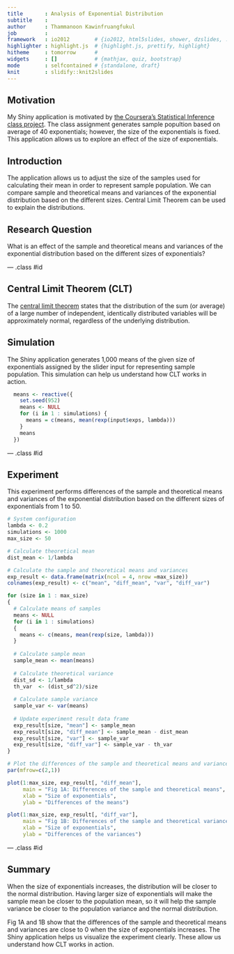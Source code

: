---
title       : Analysis of Exponential Distribution
subtitle    : 
author      : Thammanoon Kawinfruangfukul
job         : 
framework   : io2012        # {io2012, html5slides, shower, dzslides, ...}
highlighter : highlight.js  # {highlight.js, prettify, highlight}
hitheme     : tomorrow      # 
widgets     : []            # {mathjax, quiz, bootstrap}
mode        : selfcontained # {standalone, draft}
knit        : slidify::knit2slides
---

## Motivation
My Shiny application is motivated by [the Coursera's Statistical Inference class project](https://github.com/cobu2b/statinference-project/blob/master/partI.pdf). The class assignment generates sample popultion based on average of 40 exponentials; however, the size of the exponentials is fixed. This application allows us to explore an effect of the size of exponentials.

## Introduction
The application allows us to adjust the size of the samples used for calculating their mean in order to represent sample population. We can compare sample and theoretical means and variances of the exponential distribution based on the different sizes. Central Limit Theorem can be used to explain the distributions.

## Research Question
What is an effect of the sample and theoretical means and variances of the exponential distribution based on the different sizes of exponentials?

--- .class #id

## Central Limit Theorem (CLT)
The [central limit theorem](http://www.math.uah.edu/stat/sample/CLT.html) states that the distribution of the sum (or average) of a large number of independent, identically distributed variables will be approximately normal, regardless of the underlying distribution.

## Simulation
The Shiny application generates 1,000 means of the given size of exponentials assigned by the slider input for representing sample population. This simulation can help us understand how CLT works in action.

```{r, eval=FALSE}
  means <- reactive({
    set.seed(952)
    means <- NULL
    for (i in 1 : simulations) {
      means = c(means, mean(rexp(input$exps, lambda)))
    }
    means
  })
```

--- .class #id

## Experiment
This experiment performs differences of the sample and theoretical means and variances of the exponential distribution based on the different sizes of exponentials from 1 to 50.

```{r, echo=FALSE}
# System configuration
lambda <- 0.2
simulations <- 1000
max_size <- 50

# Calculate theoretical mean
dist_mean <- 1/lambda

# Calculate the sample and theoretical means and variances
exp_result <- data.frame(matrix(ncol = 4, nrow =max_size))
colnames(exp_result) <- c("mean", "diff_mean", "var", "diff_var")

for (size in 1 : max_size)
{
  # Calculate means of samples
  means <- NULL
  for (i in 1 : simulations) 
  {
    means <- c(means, mean(rexp(size, lambda)))
  }
  
  # Calculate sample mean
  sample_mean <- mean(means)
  
  # Calculate theoretical variance
  dist_sd <- 1/lambda
  th_var  <- (dist_sd^2)/size
  
  # Calculate sample variance
  sample_var <- var(means)  
  
  # Update experiment result data frame
  exp_result[size, "mean"] <- sample_mean
  exp_result[size, "diff_mean"] <- sample_mean - dist_mean
  exp_result[size, "var"] <- sample_var
  exp_result[size, "diff_var"] <- sample_var - th_var
}

# Plot the differences of the sample and theoretical means and variances
par(mfrow=c(2,1))

plot(1:max_size, exp_result[, "diff_mean"],
     main = "Fig 1A: Differences of the sample and theoretical means",
     xlab = "Size of exponentials",
     ylab = "Differences of the means")

plot(1:max_size, exp_result[, "diff_var"],
     main = "Fig 1B: Differences of the sample and theoretical variances",
     xlab = "Size of exponentials",
     ylab = "Differences of the variances")
```

--- .class #id

## Summary
When the size of exponentials increases, the distribution will be closer to the normal distribution. Having larger size of exponentials will make the sample mean be closer to the population mean, so it will help the sample variance be closer to the population variance and the normal distribution.

Fig 1A and 1B show that the differences of the sample and theoretical means and variances are close to 0 when the size of exponentials increases. The Shiny application helps us visualize the experiment clearly. These allow us understand how CLT works in action.

